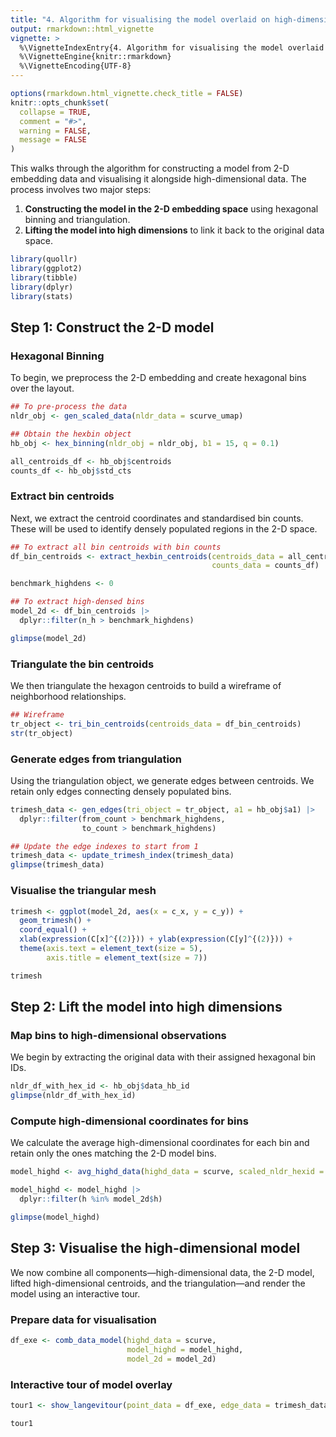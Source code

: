 ```yaml
---
title: "4. Algorithm for visualising the model overlaid on high-dimensional data"
output: rmarkdown::html_vignette
vignette: >
  %\VignetteIndexEntry{4. Algorithm for visualising the model overlaid on high-dimensional data}
  %\VignetteEngine{knitr::rmarkdown}
  %\VignetteEncoding{UTF-8}
---
```


```r
options(rmarkdown.html_vignette.check_title = FALSE)
knitr::opts_chunk$set(
  collapse = TRUE,
  comment = "#>",
  warning = FALSE, 
  message = FALSE
)
```

This walks through the algorithm for constructing a model from 2-D embedding data and visualising it alongside high-dimensional data. The process involves two major steps:

1. **Constructing the model in the 2-D embedding space** using hexagonal binning and triangulation.
2. **Lifting the model into high dimensions** to link it back to the original data space.


```r
library(quollr)
library(ggplot2)
library(tibble)
library(dplyr)
library(stats)
```

## Step 1: Construct the 2-D model
  
### Hexagonal Binning

To begin, we preprocess the 2-D embedding and create hexagonal bins over the layout.

```r
## To pre-process the data
nldr_obj <- gen_scaled_data(nldr_data = scurve_umap)

## Obtain the hexbin object
hb_obj <- hex_binning(nldr_obj = nldr_obj, b1 = 15, q = 0.1)

all_centroids_df <- hb_obj$centroids
counts_df <- hb_obj$std_cts
```

### Extract bin centroids

Next, we extract the centroid coordinates and standardised bin counts. These will be used to identify densely populated regions in the 2-D space.

```r
## To extract all bin centroids with bin counts
df_bin_centroids <- extract_hexbin_centroids(centroids_data = all_centroids_df,
                                             counts_data = counts_df)

benchmark_highdens <- 0

## To extract high-densed bins
model_2d <- df_bin_centroids |>
  dplyr::filter(n_h > benchmark_highdens)

glimpse(model_2d) 
```

### Triangulate the bin centroids

We then triangulate the hexagon centroids to build a wireframe of neighborhood relationships.

```r
## Wireframe
tr_object <- tri_bin_centroids(centroids_data = df_bin_centroids)
str(tr_object)
```

### Generate edges from triangulation

Using the triangulation object, we generate edges between centroids. We retain only edges connecting densely populated bins.

```r
trimesh_data <- gen_edges(tri_object = tr_object, a1 = hb_obj$a1) |>
  dplyr::filter(from_count > benchmark_highdens,
                to_count > benchmark_highdens)

## Update the edge indexes to start from 1
trimesh_data <- update_trimesh_index(trimesh_data)
glimpse(trimesh_data)
```

### Visualise the triangular mesh

```r
trimesh <- ggplot(model_2d, aes(x = c_x, y = c_y)) +
  geom_trimesh() +
  coord_equal() +
  xlab(expression(C[x]^{(2)})) + ylab(expression(C[y]^{(2)})) +
  theme(axis.text = element_text(size = 5),
        axis.title = element_text(size = 7))

trimesh
```


## Step 2: Lift the model into high dimensions
  
### Map bins to high-dimensional observations

We begin by extracting the original data with their assigned hexagonal bin IDs.

```r
nldr_df_with_hex_id <- hb_obj$data_hb_id
glimpse(nldr_df_with_hex_id)
```

### Compute high-dimensional coordinates for bins

We calculate the average high-dimensional coordinates for each bin and retain only the ones matching the 2-D model bins.

```r
model_highd <- avg_highd_data(highd_data = scurve, scaled_nldr_hexid = nldr_df_with_hex_id)

model_highd <- model_highd |>
  dplyr::filter(h %in% model_2d$h)

glimpse(model_highd)
```

## Step 3: Visualise the high-dimensional model

We now combine all components—high-dimensional data, the 2-D model, lifted high-dimensional centroids, and the triangulation—and render the model using an interactive tour.

### Prepare data for visualisation

```r
df_exe <- comb_data_model(highd_data = scurve, 
                          model_highd = model_highd, 
                          model_2d = model_2d)

```

### Interactive tour of model overlay

```r
tour1 <- show_langevitour(point_data = df_exe, edge_data = trimesh_data)

tour1
```
